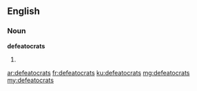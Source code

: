 ==English==

===Noun===
'''defeatocrats'''

# {{plural of|defeatocrat}}

[[ar:defeatocrats]]
[[fr:defeatocrats]]
[[ku:defeatocrats]]
[[mg:defeatocrats]]
[[my:defeatocrats]]